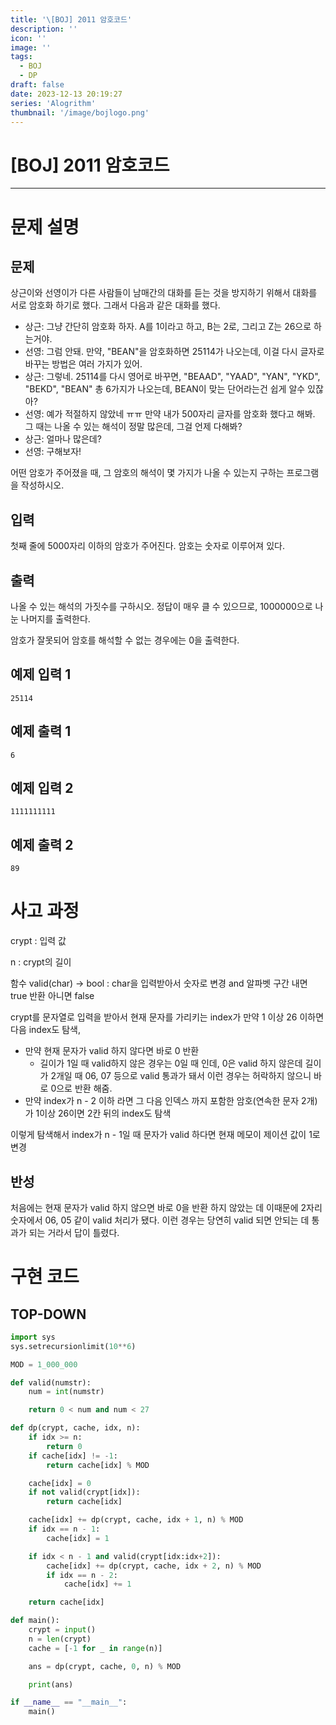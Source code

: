 ```yaml
---
title: '\[BOJ] 2011 암호코드'
description: ''
icon: ''
image: ''
tags:
  - BOJ
  - DP
draft: false
date: 2023-12-13 20:19:27
series: 'Alogrithm'
thumbnail: '/image/bojlogo.png'
---
```


# \[BOJ] 2011 암호코드

---

# 문제 설명

## 문제

상근이와 선영이가 다른 사람들이 남매간의 대화를 듣는 것을 방지하기 위해서 대화를 서로 암호화 하기로 했다. 그래서 다음과 같은 대화를 했다.

- 상근: 그냥 간단히 암호화 하자. A를 1이라고 하고, B는 2로, 그리고 Z는 26으로 하는거야.
- 선영: 그럼 안돼. 만약, "BEAN"을 암호화하면 25114가 나오는데, 이걸 다시 글자로 바꾸는 방법은 여러 가지가 있어.
- 상근: 그렇네. 25114를 다시 영어로 바꾸면, "BEAAD", "YAAD", "YAN", "YKD", "BEKD", "BEAN" 총 6가지가 나오는데, BEAN이 맞는 단어라는건 쉽게 알수 있잖아?
- 선영: 예가 적절하지 않았네 ㅠㅠ 만약 내가 500자리 글자를 암호화 했다고 해봐. 그 때는 나올 수 있는 해석이 정말 많은데, 그걸 언제 다해봐?
- 상근: 얼마나 많은데?
- 선영: 구해보자!

어떤 암호가 주어졌을 때, 그 암호의 해석이 몇 가지가 나올 수 있는지 구하는 프로그램을 작성하시오.

## 입력

첫째 줄에 5000자리 이하의 암호가 주어진다. 암호는 숫자로 이루어져 있다.

## 출력

나올 수 있는 해석의 가짓수를 구하시오. 정답이 매우 클 수 있으므로, 1000000으로 나눈 나머지를 출력한다.

암호가 잘못되어 암호를 해석할 수 없는 경우에는 0을 출력한다.

## 예제 입력 1

```
25114
```

## 예제 출력 1

```
6
```

## 예제 입력 2

```
1111111111
```

## 예제 출력 2

```
89
```

# 사고 과정

crypt : 입력 값

n : crypt의 길이

함수 valid(char) → bool : char을 입력받아서 숫자로 변경 and 알파벳 구간 내면 true 반환 아니면 false

crypt를 문자열로 입력을 받아서 현재 문자를 가리키는 index가 만약 1 이상 26 이하면 다음 index도 탐색,

- 만약 현재 문자가 valid 하지 않다면 바로 0 반환
  - 길이가 1일 때 valid하지 않은 경우는 0일 때 인데, 0은 valid 하지 않은데 길이가 2개일 때 06, 07 등으로 valid 통과가 돼서 이런 경우는 허락하지 않으니 바로 0으로 반환 해줌.
- 만약 index가 n - 2 이하 라면 그 다음 인덱스 까지 포함한 암호(연속한 문자 2개)가 1이상 26이면 2칸 뒤의 index도 탐색

이렇게 탐색해서 index가 n - 1일 때 문자가 valid 하다면 현재 메모이 제이션 값이 1로 변경

## 반성

처음에는 현재 문자가 valid 하지 않으면 바로 0을 반환 하지 않았는 데 이때문에 2자리 숫자에서 06, 05 같이 valid 처리가 됐다. 이런 경우는 당연히 valid 되면 안되는 데 통과가 되는 거라서 답이 틀렸다.

# 구현 코드

## TOP-DOWN

```python
import sys
sys.setrecursionlimit(10**6)

MOD = 1_000_000

def valid(numstr):
    num = int(numstr)

    return 0 < num and num < 27

def dp(crypt, cache, idx, n):
    if idx >= n:
        return 0
    if cache[idx] != -1:
        return cache[idx] % MOD

    cache[idx] = 0
    if not valid(crypt[idx]):
        return cache[idx]

    cache[idx] += dp(crypt, cache, idx + 1, n) % MOD
    if idx == n - 1:
        cache[idx] = 1

    if idx < n - 1 and valid(crypt[idx:idx+2]):
        cache[idx] += dp(crypt, cache, idx + 2, n) % MOD
        if idx == n - 2:
            cache[idx] += 1

    return cache[idx]

def main():
    crypt = input()
    n = len(crypt)
    cache = [-1 for _ in range(n)]

    ans = dp(crypt, cache, 0, n) % MOD

    print(ans)

if __name__ == "__main__":
    main()
```
